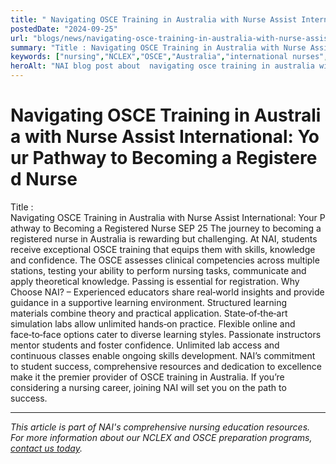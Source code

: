```yaml
---
title: " Navigating OSCE Training in Australia with Nurse Assist International: Your Pathway to Becoming a Registered Nurse"
postedDate: "2024-09-25"
url: "blogs/news/navigating-osce-training-in-australia-with-nurse-assist-international-your-pathway-to-becoming-a-registered-nurse"
summary: "Title : Navigating OSCE Training in Australia with Nurse Assist International: Your Pathway to Becoming a Registered Nurse SEP 25 The journey to becoming a registered nurse in Australia is rewarding b..."
keywords: ["nursing","NCLEX","OSCE","Australia","international nurses","registration","clinical skills"]
heroAlt: "NAI blog post about  navigating osce training in australia with nurse assist international: your pathway to becoming a registered nurse"
---
```


#  Navigating OSCE Training in Australia with Nurse Assist International: Your Pathway to Becoming a Registered Nurse

Title :
Navigating OSCE Training in Australia with Nurse Assist International: Your Pathway to Becoming a Registered Nurse
SEP 25
The journey to becoming a registered nurse in Australia is rewarding but
challenging. At NAI, students receive exceptional OSCE training that
equips them with skills, knowledge and confidence.
The OSCE assesses clinical competencies across multiple stations,
testing your ability to perform nursing tasks, communicate and apply
theoretical knowledge. Passing is essential for registration.
Why Choose NAI? – Experienced educators share real‑world insights and
provide guidance in a supportive learning environment. Structured
learning materials combine theory and practical application.
State‑of‑the‑art simulation labs allow unlimited hands‑on practice.
Flexible online and face‑to‑face options cater to diverse learning
styles. Passionate instructors mentor students and foster confidence.
Unlimited lab access and continuous classes enable ongoing skills
development.
NAI’s commitment to student success, comprehensive resources and
dedication to excellence make it the premier provider of OSCE training
in Australia. If you’re considering a nursing career, joining NAI will
set you on the path to success.

---

*This article is part of NAI's comprehensive nursing education resources. For more information about our NCLEX and OSCE preparation programs, [contact us today](https://wa.me/61478320397).*
